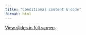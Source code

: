 ```yaml
---
title: "Conditional content & code"
format: html
---
```


[View slides in full screen](4-conditionals.qmd).

```{=html}
<iframe class="slides" src="4-conditionals.html></iframe>
```
